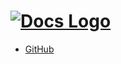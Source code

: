 # [![Docs Logo](https://contrast.now.sh/white/black?width=80&height=40&text=GET%20PAIRING)](/)

- [GitHub](https://github.com/markprovan/getpairing)
